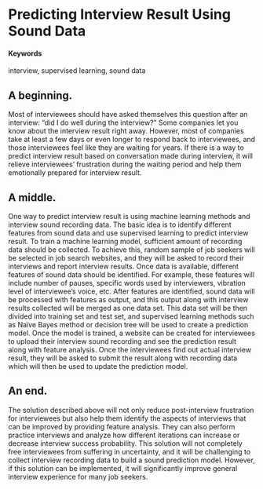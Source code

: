 # Predicting Interview Result Using Sound Data {#interview-result-prediction}

#### Keywords

interview, supervised learning, sound data

## A beginning.

Most of interviewees should have asked themselves this question after an interview: “did I do well during the interview?” Some companies let you know about the interview result right away. However, most of companies take at least a few days or even longer to respond back to interviewees, and those interviewees feel like they are waiting for years. If there is a way to predict interview result based on conversation made during interview, it will relieve interviewees’ frustration during the waiting period and help them emotionally prepared for interview result.

## A middle.

One way to predict interview result is using machine learning methods and interview sound recording data. The basic idea is to identify different features from sound data and use supervised learning to predict interview result. To train a machine learning model, sufficient amount of recording data should be collected. To achieve this, random sample of job seekers will be selected in job search websites, and they will be asked to record their interviews and report interview results. Once data is available, different features of sound data should be identified. For example, these features will include number of pauses, specific words used by interviewers, vibration level of interviewee’s voice, etc. After features are identified, sound data will be processed with features as output, and this output along with interview results collected will be merged as one data set. This data set will be then divided into training set and test set, and supervised learning methods such as Naïve Bayes method or decision tree will be used to create a prediction model. Once the model is trained, a website can be created for interviewees to upload their interview sound recording and see the prediction result along with feature analysis. Once the interviewees find out actual interview result, they will be asked to submit the result along with recording data which will then be used to update the prediction model.

## An end.

The solution described above will not only reduce post-interview frustration for interviewees but also help them identify the aspects of interviews that can be improved by providing feature analysis. They can also perform practice interviews and analyze how different iterations can increase or decrease interview success probability. This solution will not completely free interviewees from suffering in uncertainty, and it will be challenging to collect interview recording data to build a sound prediction model. However, if this solution can be implemented, it will significantly improve general interview experience for many job seekers.
